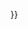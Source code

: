 <noinclude>
{{AutoTemplateDoc}}
</noinclude>{{Bare URLs|time={{<includeonly>subst:</includeonly>#time:c}}}}